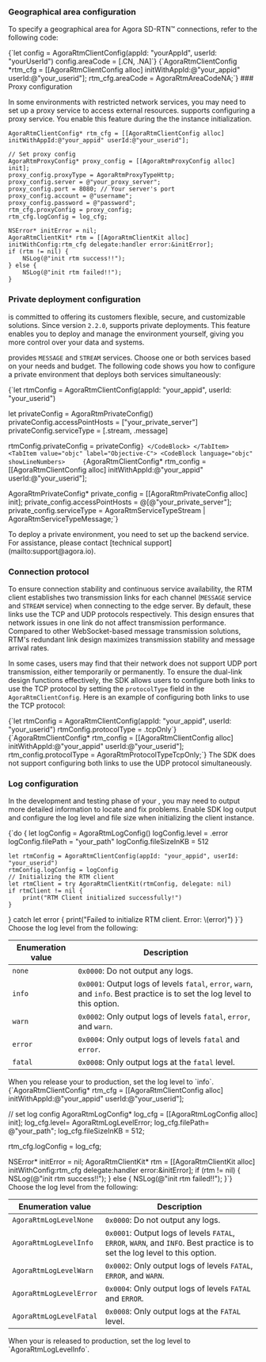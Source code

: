 <PlatformWrapper platform="ios macos" >

### Geographical area configuration

To specify a geographical area for Agora SD-RTN™ connections, refer to the following code:

<Tabs groupId="language">
<TabItem value="swift" label="Swift" default>
<CodeBlock language="swift" showLineNumbers>
{`let config = AgoraRtmClientConfig(appId: "yourAppId", userId: "yourUserId")
config.areaCode = [.CN, .NA]`}
</CodeBlock>
</TabItem>
<TabItem value="objc" label="Objective-C">
<CodeBlock language="objc" showLineNumbers>    
{`AgoraRtmClientConfig *rtm_cfg = [[AgoraRtmClientConfig alloc] initWithAppId:@"your_appid" userId:@"your_userid"];
rtm_cfg.areaCode = AgoraRtmAreaCodeNA;`}
</CodeBlock>
</TabItem>
</Tabs>

<PlatformWrapper platform="Hide this for now">
### Proxy configuration

In some environments with restricted network services, you may need to set up a proxy service to access external resources. <Vg k="SIG" /> supports configuring a proxy service. You enable this feature during the the <Vg k="SIG" /> instance initialization.

```objc
AgoraRtmClientConfig* rtm_cfg = [[AgoraRtmClientConfig alloc] initWithAppId:@"your_appid" userId:@"your_userid"];

// Set proxy config
AgoraRtmProxyConfig* proxy_config = [[AgoraRtmProxyConfig alloc] init];
proxy_config.proxyType = AgoraRtmProxyTypeHttp;
proxy_config.server = @"your_proxy_server";
proxy_config.port = 8080; // Your server's port
proxy_config.account = @"username";
proxy_config.password = @"password";
rtm_cfg.proxyConfig = proxy_config;
rtm_cfg.logConfig = log_cfg;

NSError* initError = nil;
AgoraRtmClientKit* rtm = [[AgoraRtmClientKit alloc] initWithConfig:rtm_cfg delegate:handler error:&initError];
if (rtm != nil) {
    NSLog(@"init rtm success!!");
} else {
    NSLog(@"init rtm failed!!");
}
```
</PlatformWrapper>

### Private deployment configuration

<Vg k="COMPANY" /> is committed to offering its customers flexible, secure, and customizable solutions. Since version `2.2.0`, <Vg k="SIG" /> supports private deployments. This feature enables you to deploy and manage the <Vg k="SIG" /> environment yourself, giving you more control over your data and systems. 

<Vg k="SIG" /> provides `MESSAGE` and `STREAM` services. Choose one or both services based on your needs and budget. The following code shows you how to configure a private environment that deploys both services simultaneously:

<Tabs groupId="language">
<TabItem value="swift" label="Swift" default>
<CodeBlock language="swift" showLineNumbers>
{`let rtmConfig = AgoraRtmClientConfig(appId: "your_appid", userId: "your_userid")

let privateConfig = AgoraRtmPrivateConfig()
privateConfig.accessPointHosts = ["your_private_server"]
privateConfig.serviceType = [.stream, .message]

rtmConfig.privateConfig = privateConfig`}
</CodeBlock>
</TabItem>
<TabItem value="objc" label="Objective-C">
<CodeBlock language="objc" showLineNumbers>    
{`AgoraRtmClientConfig* rtm_config = [[AgoraRtmClientConfig alloc] initWithAppId:@"your_appid" userId:@"your_userid"];

AgoraRtmPrivateConfig* private_config = [[AgoraRtmPrivateConfig alloc] init];
private_config.accessPointHosts = @[@"your_private_server"];
private_config.serviceType = AgoraRtmServiceTypeStream | AgoraRtmServiceTypeMessage;`}
</CodeBlock>
</TabItem>
</Tabs>

<Admonition type="info" title="Info">
To deploy a private environment, you need to set up the backend service. For assistance, please contact [technical support](mailto:support@agora.io). 
</Admonition>

### Connection protocol

To ensure connection stability and continuous service availability, the RTM client establishes two transmission links for each channel (`MESSAGE` service and `STREAM` service) when connecting to the edge server. By default, these links use the TCP and UDP protocols respectively. This design ensures that network issues in one link do not affect transmission performance. Compared to other WebSocket-based message transmission solutions, RTM's redundant link design maximizes transmission stability and message arrival rates.

In some cases, users may find that their network does not support UDP port transmission, either temporarily or permanently. To ensure the dual-link design functions effectively, the SDK allows users to configure both links to use the TCP protocol by setting the `protocolType` field in the `AgoraRtmClientConfig`. Here is an example of configuring both links to use the TCP protocol:

<Tabs groupId="language">
<TabItem value="swift" label="Swift" default>
<CodeBlock language="swift" showLineNumbers>
{`let rtmConfig = AgoraRtmClientConfig(appId: "your_appid", userId: "your_userid")
rtmConfig.protocolType = .tcpOnly`}
</CodeBlock>
</TabItem>
<TabItem value="objc" label="Objective-C">
<CodeBlock language="objc" showLineNumbers>    
{`AgoraRtmClientConfig* rtm_config = [[AgoraRtmClientConfig alloc] initWithAppId:@"your_appid" userId:@"your_userid"];
rtm_config.protocolType = AgoraRtmProtocolTypeTcpOnly;`}
</CodeBlock>
</TabItem>
</Tabs>

<Admonition type="info" title="Info">
The SDK does not support configuring both links to use the UDP protocol simultaneously.
</Admonition>

### Log configuration

In the development and testing phase of your <Vpl k="CLIENT" />, you may need to output more detailed information to locate and fix problems. Enable SDK log output and configure the log level and file size when initializing the <Vg k="SIG" /> client instance.

<Tabs groupId="language">
<TabItem value="swift" label="Swift" default>
<CodeBlock language="swift" showLineNumbers>
{`do {
    let logConfig = AgoraRtmLogConfig()
    logConfig.level = .error
    logConfig.filePath = "your_path"
    logConfig.fileSizeInKB = 512

    let rtmConfig = AgoraRtmClientConfig(appId: "your_appid", userId: "your_userid")
    rtmConfig.logConfig = logConfig
    // Initializing the RTM client
    let rtmClient = try AgoraRtmClientKit(rtmConfig, delegate: nil)
    if rtmClient != nil {
        print("RTM Client initialized successfully!")
    }
} catch let error {
    print("Failed to initialize RTM client. Error: \\(error)")
}`}
</CodeBlock>
Choose the log level from the following: 


| Enumeration value | Description   |
|----------|------------------------|
| `none`    | `0x0000`: Do not output any logs. |
| `info`    | `0x0001`: Output logs of levels `fatal`, `error`, `warn`, and `info`. Best practice is to set the log level to this option. |
| `warn`    | `0x0002`: Only output logs of levels `fatal`, `error`, and `warn`.|
| `error`   | `0x0004`: Only output logs of levels `fatal` and `error`.       |
| `fatal`   | `0x0008`: Only output logs at the `fatal` level. |

<Admonition type="info" info="info">
When you release your <Vpl k="CLIENT" /> to production, set the log level to `info`.
</Admonition>

</TabItem>
<TabItem value="objc" label="Objective-C">
<CodeBlock language="objc" showLineNumbers>    
{`AgoraRtmClientConfig* rtm_cfg = [[AgoraRtmClientConfig alloc] initWithAppId:@"your_appid" userId:@"your_userid"];

// set log config
AgoraRtmLogConfig* log_cfg = [[AgoraRtmLogConfig alloc] init];
log_cfg.level= AgoraRtmLogLevelError;
log_cfg.filePath= @"your_path";
log_cfg.fileSizeInKB = 512;

rtm_cfg.logConfig = log_cfg;

NSError* initError = nil;
AgoraRtmClientKit* rtm = [[AgoraRtmClientKit alloc] initWithConfig:rtm_cfg delegate:handler error:&initError];
if (rtm != nil) {
    NSLog(@"init rtm success!!");
} else {
    NSLog(@"init rtm failed!!");
}`}
</CodeBlock>
Choose the log level from the following: 

| Enumeration value | Description   |
|----------|------------------------|
| `AgoraRtmLogLevelNone`    | `0x0000`: Do not output any logs. |
| `AgoraRtmLogLevelInfo`    | `0x0001`: Output logs of levels `FATAL`, `ERROR`, `WARN`, and `INFO`. Best practice is to set the log level to this option. |
| `AgoraRtmLogLevelWarn`    | `0x0002`: Only output logs of levels `FATAL`, `ERROR`, and `WARN`.|
| `AgoraRtmLogLevelError`   | `0x0004`: Only output logs of levels `FATAL` and `ERROR`.       |
| `AgoraRtmLogLevelFatal`   | `0x0008`: Only output logs at the `FATAL` level. |

<Admonition type="info" info="info">
When your <Vpl k="CLIENT" /> is released to production, set the log level to `AgoraRtmLogLevelInfo`.
</Admonition>

</TabItem>
</Tabs>

</PlatformWrapper>